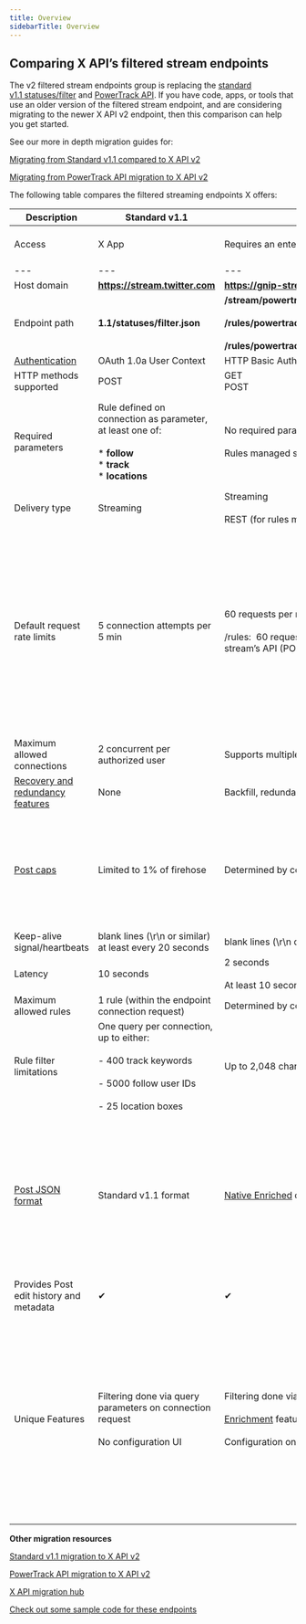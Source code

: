 ---
title: Overview
sidebarTitle: Overview
---

## Comparing X API’s filtered stream endpoints

The v2 filtered stream endpoints group is replacing the [standard v1.1 statuses/filter](https://developer.x.com/en/docs/x-api/v1/tweets/filter-realtime/api-reference/post-statuses-filter) and [PowerTrack API](/x-api/enterprise-gnip-2.0/powertrack-api). If you have code, apps, or tools that use an older version of the filtered stream endpoint, and are considering migrating to the newer X API v2 endpoint, then this comparison can help you get started. 

See our more in depth migration guides for:

[Migrating from Standard v1.1 compared to X API v2](x-api/posts/filtered-stream#standard-v1-1-compared-to-x-api-v2)

[Migrating from PowerTrack API migration to X API v2](/x-api/enterprise-gnip-2.0/powertrack-api#powertrack-operators)

The following table compares the filtered streaming endpoints X offers:
 

| **Description** | **Standard v1.1** | **PowerTrack API** | **X API v2** |
| --- | --- | --- | --- |
| Access | X App | Requires an enterprise contract and account | Requires a developer account ([sign up](https://developer.twitter.com/en/portal/petition/essential/basic-info)), and [X App](/resources/fundamentals/developer-apps) within a [Project](/resources/fundamentals/projects) |
| --- | --- | --- | --- |
| Host domain | ******https://stream.twitter.com****** | ******https://gnip-stream.twitter.com****** | ******https://api.x.com****** |
| Endpoint path | ******1.1/statuses/filter.json****** | ******/stream/powertrack/accounts/{gnip_account_name}/publishers/twitter/{stream_label}.json******<br/><br/>******/rules/powertrack/accounts/{gnip_account_name}/publishers/twitter/{stream_label}.json ******<br/><br/>******/rules/powertrack/accounts/{gnip_account_name}/publishers/twitter/{stream_label}/validation.json****** | ******/2/tweets/search/stream******<br/><br/>******/2/tweets/search/stream/rules****** |
| [Authentication](/resources/fundamentals/authentication) | OAuth 1.0a User Context | HTTP Basic Authentication | OAuth 2.0 App-Only |
| HTTP methods supported | POST | GET  <br/>POST | GET  <br/>POST |
| Required parameters | Rule defined on connection as parameter, at least one of:<br/><br/>* ******follow******<br/>* ******track******<br/>* ******locations****** | No required parameters for streaming connection, optional backfill parameter.<br/><br/>Rules managed separately | No required parameters for streaming connection, optional parameters to define response format and add [backfill recovery feature](/x-api/posts/filtered-stream#recovering-missed-data-after-a-disconnection-backfill) for Academic Research access.<br/><br/>Rules managed separately |
| Delivery type | Streaming | Streaming<br/><br/>REST (for rules management) | Streaming<br/><br/>REST (for rules management) |
| Default request rate limits | 5 connection attempts per 5 min | 60 requests per min aggregated for both POST and GET requests<br/><br/>/rules:  60 requests per minute, aggregated across all requests to /rules endpoint for the specific stream’s API (POST and GET). | Depends on the endpoint and the [access level](/x-api/getting-started/about-x-api).<br/><br/>[GET /2/tweets/search/stream](/x-api/posts/filtered-stream#get-2-tweets-search-stream):  <br/>Pro - 50 requests per 15-minutes per App<br/><br/>[GET /2/tweets/search/stream/rules](/x-api/posts/filtered-stream#get-2-tweets-search-stream-rules):  <br/>Pro - 450 requests per 15-minutes per App<br/><br/>\-\-\-<br/><br/>[POST /2/tweets/search/stream/rules](https://developer-staging.twitter.com/en/docs/twitter-api/tweets/filtered-stream/api-reference/post-tweets-search-stream-rules):  <br/>Pro - 100 requests per 15 minutes per App |
| Maximum allowed connections | 2 concurrent per authorized user | Supports multiple/redundant connections, determined by contract | Pro access:  <br/>1 |
| [Recovery and redundancy features](/x-api/posts/filtered-stream#filtered-stream-recovery-and-redundancy-features) | None | Backfill, redundant connections, and the Replay API |     |
| [Post caps](/x-api/fundamentals/tweet-cap) | Limited to 1% of firehose | Determined by contract | There is a monthly, Project-level Post cap applied to all Posts received from this endpoint:<br/><br/>Basic:  <br/>10,000 Posts<br/><br/>Pro:  <br/>1 million Posts |
| Keep-alive signal/heartbeats | blank lines (\\r\\n or similar) at least every 20 seconds | blank lines (\\r\\n or similar) every 10 seconds | blank lines (\\r\\n or similar) at least every 20 seconds |
| Latency | 10 seconds | 2 seconds<br/><br/>At least 10 seconds for URL unwinding enrichment | 10 seconds |
| Maximum allowed rules | 1 rule (within the endpoint connection request) | Determined by contract up to 250,000 | Pro access:  <br/>1000 rules |
| Rule filter limitations | One query per connection, up to either:<br/><br/>\- 400 track keywords<br/><br/>\- 5000 follow user IDs<br/><br/>\- 25 location boxes | Up to 2,048 characters per rule | Pro Access:   <br/>1,024 characters per rule |
| [Post JSON format](/x-api/fundamentals/data-dictionary) | Standard v1.1 format | [Native Enriched](/x-api/enterprise-gnip-2.0/fundamentals/data-dictionary#native-enriched-tweet-object) or [Activity Streams]() (selected within the [console](/x-api/enterprise-gnip-2.0/fundamentals/overview)) | [X API v2 format](/x-api/fundamentals/data-dictionary) (determined by ******fields****** and ******expansions****** request parameters, not backward-compatible with v1.1 formats)<br/><br/>To learn more about how to migrate from the Standard v1.1 format to the X API v2 format, please visit our [data formats migration guide](/x-api/migrate/data-format-migration). We will be releasing additional data format migration guides for Native Enriched and Activity Streams soon. |
| Provides Post edit history and metadata | ✔   | ✔   | ✔   |
| Unique Features | Filtering done via query parameters on connection request<br/><br/>No configuration UI | Filtering done via rules created through an independent endpoint<br/><br/>[Enrichment](https://developer.twitter.com/en/docs/twitter-api/enterprise/enrichments/overview) features available in contract<br/><br/>Configuration on console.gnip.com UI | Filtering done via [rules](https://developer.x.com/en/docs/x-api/posts/filtered-stream/build-a-rule) created through an independent endpoint<br/><br/>[Metrics](https://developer.twitter.com/en/docs/twitter-api/metrics) and URL enrichment features included<br/><br/>Object [fields](https://developer.twitter.com/en/docs/twitter-api/fields) and  [expansions](https://developer.twitter.com/en/docs/twitter-api/expansions) specified with request parameters<br/><br/>Post [Annotations](https://developer.twitter.com/en/docs/twitter-api/annotations)<br/><br/>[Conversation ID](/x-api/fundamentals/conversation-id) operator and field<br/><br/>Configuration through [developer portal](/resources/fundamentals/developer-portal) |

**Other migration resources**

[Standard v1.1 migration to X API v2](x-api/posts/filtered-stream#standard-v1-1-compared-to-x-api-v2 "Standard v1.1 migration to X API v2")

[PowerTrack API migration to X API v2](/x-api/enterprise-gnip-2.0/powertrack-api#powertrack-operators "PowerTrack API migration to X API v2")

[X API migration hub](/x-api/migrate/overview)

[Check out some sample code for these endpoints](https://github.com/xdevplatform/Twitter-API-v2-sample-code "Check out some sample code for these endpoints")
